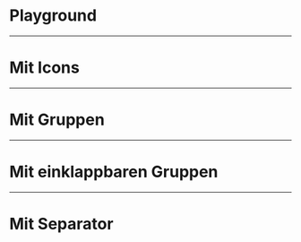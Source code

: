 # Playground

<LiveCodeEditor />

---

# Mit Icons

<LiveCodeEditor example="icons" editorCollapsed />

---

# Mit Gruppen

<LiveCodeEditor example="groups" editorCollapsed />

---

# Mit einklappbaren Gruppen

<LiveCodeEditor example="collapsable" editorCollapsed />

---

# Mit Separator

<LiveCodeEditor example="separator" editorCollapsed />
